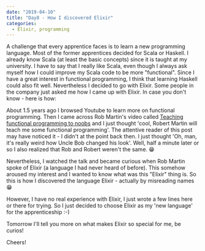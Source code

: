 ```yaml
---
date: "2019-04-10"
title: "Day8 - How I discovered Elixir"
categories:
  - Elixir, programming
---
```


A challenge that every apprentice faces is to learn a new programming language.
Most of the former apprentices decided for Scala or Haskell.
I already know Scala (at least the basic concepts) since it is taught at my university.
I have to say that I really like Scala, even though I always ask myself how I could improve my Scala code to be more "functional".
Since I have a great interest in functional programming, I think that learning Haskell could also fit well.
Nevertheless I decided to go with Elixir.
Some people in the company just asked me how I came up with Elixir.
In case you don't know - here is how:

About 1.5 years ago I browsed Youtube to learn more on functional programming.
Then I came across Rob Martin's video called [Teaching functional programming to noobs](https://www.youtube.com/watch?v=bmFKEewRRQg) and I just thought 'cool, Robert Martin will teach me some functional programming'.
The attentive reader of this post may have noticed it - I didn't at the point back then.
I just thought 'Oh, man, it's really weird how Uncle Bob changed his look'.
Well, half a minute later or so I also realized that Rob and Robert weren't the same. 😁

Nevertheless, I watched the talk and became curious when Rob Martin spoke of Elixir (a language I had never heard of before).
This somehow aroused my interest and I wanted to know what was this "Elixir" thing is.
So this is how I discovered the language Elixir - actually by misreading names 😁

However, I have no real experience with Elixir, I just wrote a few lines here or there for trying.
So I just decided to choose Elixir as my 'new language' for the apprenticeship :-)


Tomorrow I'll tell you more on what makes Elixir so special for me, be curios!

Cheers!












